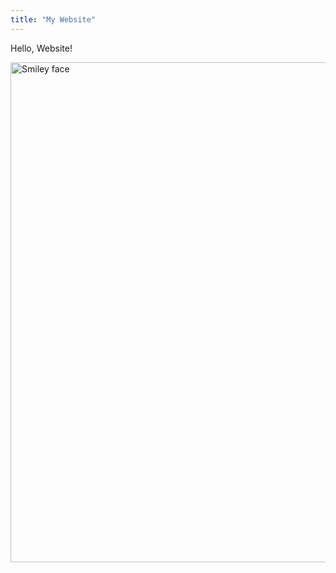```yaml
---
title: "My Website"
---
```


Hello, Website!


<img src="Adriano.jpeg" alt="Smiley face" height="800" width="600">